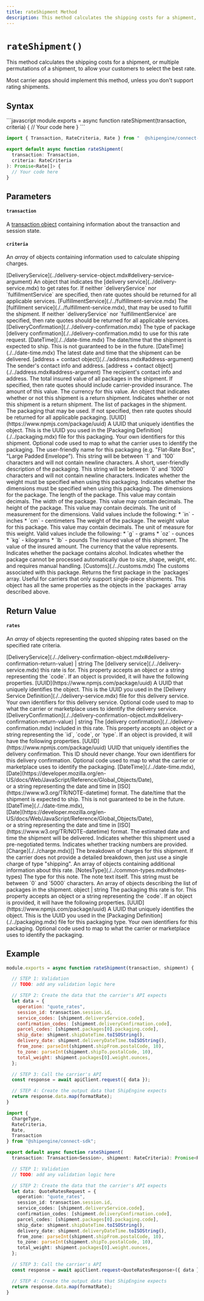 ```yaml
---
title: rateShipment Method
description: This method calculates the shipping costs for a shipment, or multiple permutations of a shipment, to allow your customers to select the best rate.
---
```



`rateShipment()`
===========================
This method calculates the shipping costs for a shipment, or multiple permutations of a shipment, to allow your customers to select the best rate.

Most carrier apps should implement this method, unless you don't support rating shipments.


Syntax
-----------------------------------------------
<CodeWrapper>
```javascript
module.exports = async function rateShipment(transaction, criteria) {
  // Your code here
}
```

```typescript
import { Transaction, RateCriteria, Rate } from "  @shipengine/connect-sdk";

export default async function rateShipment(
  transaction: Transaction,
  criteria: RateCriteria
): Promise<Rate[]> {
  // Your code here
}
```
</CodeWrapper>



Parameters
-----------------------------------------------

#### `transaction`
A [transaction object](../transaction.mdx) containing information about the transaction and session state.

#### `criteria`
An _array_ of objects containing information used to calculate shipping charges.

<Reference>

  <Field name="deliveryService" nullable={true}>
    <Type>
      [DeliveryService](../delivery-service-object.mdx#delivery-service-argument)
    </Type>
    <Description>
      An object that indicates the [delivery service](../delivery-service.mdx) to get rates for. If neither `deliveryService` nor `fulfillmentService` are specified, then rate quotes should be returned for all applicable services.
    </Description>
  </Field>

  <Field name="fulfillmentService" nullable={true}>
    <Type>
      [FulfillmentService](./../fulfillment-service.mdx)
    </Type>
    <Description>
      The [fulfillment service](./../fulfillment-service.mdx), that may be used to fulfill the shipment. If neither `deliveryService` nor `fulfillmentService` are specified, then rate quotes should be returned for all applicable services.
    </Description>
  </Field>

  <Field name="deliveryConfirmation" nullable={true}>
    <Type>
      [DeliveryConfirmation](./../delivery-confirmation.mdx)
    </Type>
    <Description>
      The type of package [delivery confirmation](./../delivery-confirmation.mdx) to use for this rate request.
    </Description>
  </Field>

  <Field name="shipDateTime" nullable={false}>
    <Type>
      [DateTime](./../date-time.mdx)
    </Type>
    <Description>
      The date/time that the shipment is expected to ship. This is not guaranteed to be in the future.
    </Description>
  </Field>

  <Field name="deliveryDateTime" nullable={false}>
    <Type>
      [DateTime](./../date-time.mdx)
    </Type>
    <Description>
      The latest date and time that the shipment can be delivered.
    </Description>
  </Field>

  <Field name="shipFrom" nullable={false}>
    <Type>
      [address + contact object](./../address.mdx#address-argument)
    </Type>
    <Description>
      The sender's contact info and address.
    </Description>
  </Field>

  <Field name="shipTo" nullable={false}>
    <Type>
      [address + contact object](./../address.mdx#address-argument)
    </Type>
    <Description>
      The recipient's contact info and address.
    </Description>
  </Field>

  <Field name="totalInsuredValue" type="object" nullable={true}>
    <Description>
      The total insured value of all packages in the shipment. If specified, then rate quotes should include carrier-provided insurance.
    </Description>
  </Field>

  <Field name="totalInsuredValue.value" type="number" nullable={false}>
    <Description>
      The amount of this value.
    </Description>
  </Field>

  <Field name="totalInsuredValue.currency" type="string" nullable={false}>
    <Description>
      The currency for this value.
    </Description>
  </Field>

  <Field name="returns" type="object" nullable={false}>
    <Description>
      An object that indicates whether or not this shipment is a return shipment.
    </Description>
  </Field>

  <Field name="returns.isReturn" type="boolean" nullable={false}>
    <Description>
      Indicates whether or not this shipment is a return shipment.
    </Description>
  </Field>

  <Field name="packages" type="object[]" nullable={false}>
    <Description>
      The list of packages in the shipment.
    </Description>
  </Field>

  <Field name="packages[].packaging" type="object" nullable={true}>
    <Description>
      The packaging that may be used. If not specified, then rate quotes should be returned for all applicable packaging.
    </Description>
  </Field>

  <Field name="packages[].packaging.id" nullable={false}>
    <Type>
      [UUID](https://www.npmjs.com/package/uuid)
    </Type>
    <Description>
      A UUID that uniquely identifies the object. This is the UUID you used in the [Packaging Definition](./../packaging.mdx) file for this packaging.
    </Description>
  </Field>

  <Field name="packages[].packaging.identifiers" type="object" nullable={false}>
    <Description>
      Your own identifiers for this shipment.
    </Description>
  </Field>

  <Field name="packages[].packaging.code" type="string" nullable={false}>
    <Description>
      Optional code used to map to what the carrier uses to identify the packaging.
    </Description>
  </Field>

  <Field name="packages[].packaging.name" type="string" nullable={false}>
    <Description>
      The user-friendly name for this packaging (e.g. "Flat-Rate Box", "Large Padded Envelope"). This string will be between `1` and `100` characters and will not contain newline characters.
    </Description>
  </Field>

  <Field name="packages[].packaging.description" type="string" nullable={false}>
    <Description>
      A short, user-friendly description of the packaging. This string will be between `0` and `1000` characters and will not contain newline characters.
    </Description>
  </Field>

  <Field name="packages[].packaging.requiresWeight" type="boolean" nullable={false}>
    <Description>
      Indicates whether the weight must be specified when using this packaging.
    </Description>
  </Field>

  <Field name="packages[].packaging.requiresDimensions" type="boolean" nullable={false}>
    <Description>
      Indicates whether the dimensions must be specified when using this packaging.
    </Description>
  </Field>

  <Field name="packages[].dimensions" type="object" nullable={true}>
    <Description>
      The dimensions for the package.
    </Description>
  </Field>

  <Field name="packages[].dimensions.length" type="number" nullable={false}>
    <Description>
      The length of the package. This value may contain decimals.
    </Description>
  </Field>

  <Field name="packages[].dimensions.width" type="number" nullable={false}>
    <Description>
      The width of the package. This value may contain decimals.
    </Description>
  </Field>

  <Field name="packages[].dimensions.height" type="number" nullable={false}>
    <Description>
      The height of the package. This value may contain decimals.
    </Description>
  </Field>

  <Field name="packages[].dimensions.unit" type="string" nullable={false}>
    <Description>
      The unit of measurement for the dimensions. Valid values include the following:
      * `in` - inches
      * `cm` - centimeters
    </Description>
  </Field>

  <Field name="packages[].weight" type="object" nullable={false}>
    <Description>
      The weight of the package.
    </Description>
  </Field>

  <Field name="packages[].weight.value" type="number" nullable={false}>
    <Description>
      The weight value for this package. This value may contain decimals.
    </Description>
  </Field>

  <Field name="packages[].weight.unit" type="string" nullable={false}>
    <Description>
      The unit of measure for this weight. Valid values include the following:
      * `g` - grams
      * `oz` - ounces
      * `kg` - kilograms
      * `lb` - pounds
    </Description>
  </Field>

  <Field name="packages[].insuredValue" type="object" nullable={true}>
    <Description>
      The insured value of this shipment.
    </Description>
  </Field>

  <Field name="packages[].insuredValue.value" type="number" nullable={false}>
    <Description>
      The value of the insured amount.
    </Description>
  </Field>

  <Field name="packages[].insuredValue.currency" type="string" nullable={false}>
    <Description>
      The currency that the value represents.
    </Description>
  </Field>

  <Field name="packages[].containsAlcohol" type="boolean" nullable={false}>
    <Description>
      Indicates whether the package contains alcohol.
    </Description>
  </Field>

  <Field name="packages[].isNonMachineable" type="boolean" nullable={false}>
    <Description>
      Indicates whether the package cannot be processed automatically due to size, shape, weight, etc. and requires manual handling.
    </Description>
  </Field>

  <Field name="packages[].customs" nullable={true}>
    <Type>
      [Customs](./../customs.mdx)
    </Type>
    <Description>
      The customs associated with this package.
    </Description>
  </Field>

  <Field name="package" type="object" nullable={false}>
    <Description>
      Returns the first package in the `packages` array. Useful for carriers that only support single-piece shipments. This object has all the same properties as the objects in the `packages` array described above.
    </Description>
  </Field>

</Reference>



Return Value
-----------------------------------------------
#### `rates`
An _array_ of objects representing the quoted shipping rates based on the specified rate criteria.

<Reference>

  <Field name="deliveryService" required={true}>
    <Type>
      [DeliveryService](./../delivery-confirmation-object.mdx#delivery-confirmation-return-value) | string
    </Type>
    <Description>
      The [delivery service](./../delivery-service.mdx) this rate is for.
      This property accepts an object or a string representing the `code`. If an object is provided, it will have the following properties.
    </Description>
  </Field>

  <Field name="deliveryService.id" required={true}>
    <Type>
      [UUID](https://www.npmjs.com/package/uuid)
    </Type>
    <Description>
      A UUID that uniquely identifies the object. This is the UUID you used in the [Delivery Service Definition](./../delivery-service.mdx) file for this delivery service.
    </Description>
  </Field>

  <Field name="deliveryService.identifiers" type="object" required={false}>
    <Description>
      Your own identifiers for this delivery service.
    </Description>
  </Field>

  <Field name="deliveryService.code" type="string" required={false}>
    <Description>
      Optional code used to map to what the carrier or marketplace uses to identify the delivery service.
    </Description>
  </Field>

  <Field name="deliveryConfirmation" required={true}>
    <Type>
      [DeliveryConfirmation](./../delivery-confirmation-object.mdx#delivery-confirmation-return-value) | string
    </Type>
    <Description>
      The [delivery confirmation](./../delivery-confirmation.mdx) included in this rate. This property accepts an object or a string representing the `id`, `code`, or `type`. If an object is provided, it will have the following properties.
    </Description>
  </Field>

  <Field name="deliveryConfirmation.id" required={true}>
    <Type>
      [UUID](https://www.npmjs.com/package/uuid)
    </Type>
    <Description>
      UUID that uniquely identifies the delivery confirmation. This ID should never change.
    </Description>
  </Field>

  <Field name="deliveryConfirmation.identifiers" type="object" required={false}>
    <Description>
      Your own identifiers for this delivery confirmation.
    </Description>
  </Field>

  <Field name="deliveryConfirmation.code" type="string" required={false}>
    <Description>
      Optional code used to map to what the carrier or marketplace uses to identify the packaging.
    </Description>
  </Field>

  <Field name="shipDateTime" required={false}>
    <Type>
      [DateTime](./../date-time.mdx), <br/>
      [Date](https://developer.mozilla.org/en-US/docs/Web/JavaScript/Reference/Global_Objects/Date), <br/>
      or a string representing the date and time in [ISO](https://www.w3.org/TR/NOTE-datetime) format.
    </Type>
    <Description>
      The date/time that the shipment is expected to ship.  This is not guaranteed to be in the future.
    </Description>
  </Field>

  <Field name="deliveryDateTime" required={false}>
    <Type>
      [DateTime](./../date-time.mdx), <br/>
      [Date](https://developer.mozilla.org/en-US/docs/Web/JavaScript/Reference/Global_Objects/Date), <br/>
      or a string representing the date and time in [ISO](https://www.w3.org/TR/NOTE-datetime) format.
    </Type>
    <Description>
      The estimated date and time the shipment will be delivered.
    </Description>
  </Field>

  <Field name="isNegotiatedRate" type="boolean" required={false}>
    <Description>
      Indicates whether this shipment used a pre-negotiated terms.
    </Description>
  </Field>

  <Field name="isTrackable" type="boolean" required={false}>
    <Description>
      Indicates whether tracking numbers are provided.
    </Description>
  </Field>

  <Field name="charges" required={true}>
    <Type>
      [Charge](./../charge.mdx)[]
    </Type>
    <Description>
      The breakdown of charges for this shipment.  If the carrier does not provide a detailed breakdown, then just use a single charge of type "shipping".
    </Description>
  </Field>

  <Field name="notes" type="object[]" required={false}>
    <Description>
      An array of objects containing additional information about this rate.
    </Description>
  </Field>

  <Field name="notes[].type" required={true}>
    <Type>
      [NotesType](./../common-types.mdx#notes-types)
    </Type>
    <Description>
      The type for this note.
    </Description>
  </Field>

  <Field name="notes[].text" type="string" required={false}>
    <Description>
      The note text itself. This string must be between `0` and `5000` characters.
    </Description>
  </Field>

  <Field name="packages" type="object[]" required={true}>
    <Description>
      An array of objects describing the list of packages in the shipment.
    </Description>
  </Field>

  <Field name="packages[].packaging" required={true}>
    <Type>
      object | string
    </Type>
    <Description>
      The packaging this rate is for. This property accepts an object or a string representing the `code`. If an object is provided, it will have the following properties.
    </Description>
  </Field>

  <Field name="packages[].packaging.id" required={true}>
    <Type>
      [UUID](https://www.npmjs.com/package/uuid)
    </Type>
    <Description>
      A UUID that uniquely identifies the object. This is the UUID you used in the [Packaging Definition](./../packaging.mdx) file for this packaging type.
    </Description>
  </Field>

  <Field name="packages[].packaging.identifiers" type="object" required={false}>
    <Description>
      Your own identifiers for this packaging.
    </Description>
  </Field>

  <Field name="packages[].packaging.code" type="string" required={false}>
    <Description>
      Optional code used to map to what the carrier or marketplace uses to identify the packaging.
    </Description>
  </Field>

</Reference>



Example
-----------------------------------------------
```javascript
module.exports = async function rateShipment(transaction, shipment) {

  // STEP 1: Validation
  // TODO: add any validation logic here

  // STEP 2: Create the data that the carrier's API expects
  let data = {
    operation: "quote_rates",
    session_id: transaction.session.id,
    service_codes: [shipment.deliveryService.code],
    confirmation_codes: [shipment.deliveryConfirmation.code],
    parcel_codes: [shipment.packages[0].packaging.code],
    ship_date: shipment.shipDateTime.toISOString(),
    delivery_date: shipment.deliveryDateTime.toISOString(),
    from_zone: parseInt(shipment.shipFrom.postalCode, 10),
    to_zone: parseInt(shipment.shipTo.postalCode, 10),
    total_weight: shipment.packages[0].weight.ounces,
  };

  // STEP 3: Call the carrier's API
  const response = await apiClient.request({ data });

  // STEP 4: Create the output data that ShipEngine expects
  return response.data.map(formatRate);
}
```

```typescript
import {
  ChargeType,
  RateCriteria,
  Rate,
  Transaction
} from "@shipengine/connect-sdk";

export default async function rateShipment(
  transaction: Transaction<Session>, shipment: RateCriteria): Promise<Rate[]> {

  // STEP 1: Validation
  // TODO: add any validation logic here

  // STEP 2: Create the data that the carrier's API expects
  let data: QuoteRatesRequest = {
    operation: "quote_rates",
    session_id: transaction.session.id,
    service_codes: [shipment.deliveryService.code],
    confirmation_codes: [shipment.deliveryConfirmation.code],
    parcel_codes: [shipment.packages[0].packaging.code],
    ship_date: shipment.shipDateTime.toISOString(),
    delivery_date: shipment.deliveryDateTime.toISOString(),
    from_zone: parseInt(shipment.shipFrom.postalCode, 10),
    to_zone: parseInt(shipment.shipTo.postalCode, 10),
    total_weight: shipment.packages[0].weight.ounces,
  };

  // STEP 3: Call the carrier's API
  const response = await apiClient.request<QuoteRatesResponse>({ data });

  // STEP 4: Create the output data that ShipEngine expects
  return response.data.map(formatRate);
}
```
